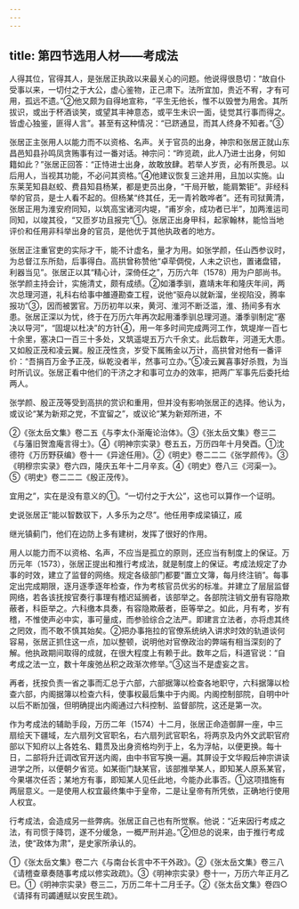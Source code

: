 ```yaml
---
---
---
```

title: 第四节选用人材——考成法
---



人得其位，官得其人，是张居正执政以来最关心的问题。他说得很恳切：“故自仆受事以来，一切付之于大公，虚心鉴物，正己肃下。法所宜加，贵近不宥，才有可用，孤远不遗。”②他又颇为自得地宣称，“平生无他长，惟不以毁誉为用舍。其所拔识，或出于杯酒谈笑，或望其丰神意态，或平生未识一面，徒觉其行事而得之。皆虚心独鉴，匪得人言”。甚至有这种情况：“已跻通显，而其人终身不知者。”③

张居正主张用人以能力而不以资格、名声。关于官员的出身，神宗和张居正就山东昌邑知县孙鸣凤贪贿事有过一番对话。神宗问：“昨览疏，此人乃进士出身，何如籍如此？”张居正回答：“正恃进士出身，故敢放肆。若举人岁贡，必有所畏忌。以后用人，当视其功能，不必问其资格。”④他建议恢复三途并用，且加以实施。山东莱芜知县赵蛟、费县知县杨某，都是吏员出身，“干局开敏，能肩繁钜”。非经科举的官员，是士人看不起的。但杨某“终其任，无一青衿敢哗者”。还有司狱黄清，张居正用为淮安府同知，以筑高宝诸河内堤，“甫岁余，成功者已半”，加两淮运司同知，以竣其役，“又匝岁功且报完”①。张居正出身甲科，起家翰林，能恰当地评价和任用非科举出身的官员，是他优于其他执政者的地方。

张居正注重官吏的实际才干，能不计虚名，量才为用。如张学颜，任山西参议时，为总督江东所劾，后事得白。高拱曾称赞他“卓荦倜傥，人未之识也，置诸盘错，利器当见”。张居正以其“精心计，深倚任之”，万历六年（1578）用为户部尚书。张学颜主持会计，实施清丈，颇有成绩。②如潘季驯，嘉靖末年和隆庆年间，两次总理河道，礼科右给事中雒遵勘查工程，说他“驱舟以就新溜，坐视陷没，腾率报功”③，因而被罢官。万历初年以来，黄河、淮河不断泛滥，淮、扬间多有水患。张居正深以为忧，终于在万历六年再次起用潘季驯总理河道。潘季驯制定“塞决以导河”，“固堤以杜决”的方针④，用一年多时间完成两河工作，筑堤岸一百七十余里，塞决口一百三十多处，又筑遥堤五万六千余丈。此后数年，河道无大患。又如殷正茂和凌云翼。殷正茂性贪，岁受下属贿金以万计，高拱曾对他有一番评价：“吾捐百万金予正茂，纵乾没者半，然事可立办。”⑤凌云翼喜事好杀戮，为当时所讥议。张居正看中他们的干济之才和事可立办的效率，把两广军事先后委托给两人。

张学颜、殷正茂等受到高拱的赏识和重用，但并没有影响张居正的选择。他认为，或议论“某为新郑之党，不宜留之”，或议论“某为新郑所进，不

②《张太岳文集》卷二五《与李太仆渐庵论治体》。③《张太岳文集》卷三二《与藩旧贺澹庵言得士》。④《明神宗实录》卷五五，万历四年十月癸酉。①沈德符《万历野获编》卷十一《异途任用》。②《明史》卷二二二《张学颜传》。③《明穆宗实录》卷六四，隆庆五年十二月辛亥。④《明史》卷八三《河渠一》。⑤《明史》卷二二二《殷正茂传》。

宜用之”，实在是没有意义的①。“一切付之于大公”，这也可以算作一个证明。

史说张居正“能以智数驭下，人多乐为之尽”。他任用李成梁镇辽，戚

继光镇蓟门，他们在边防上多有建树，发挥了很好的作用。

用人以能力而不以资格、名声，不应当是孤立的原则，还应当有制度上的保证。万历元年（1573），张居正提出和推行考成法，就是制度上的保证。考成法规定了办事的时效，建立了监督的网络。规定各级部门都要“置立文簿，每月终注销”。每事定出完成期限，逐月逐季逐年检查，作为考核官员优劣的标准。并建立了层层监督网络，若各该抚按官奏行事理有稽迟延搁者，该部举之。各部院注销文册有容隐欺蔽者，科臣举之。六科缴本具奏，有容隐欺蔽者，臣等举之。如此，月有考，岁有稽，不惟使声必中实，事可量成，而参验综合之法严。即建言立法者，亦将虑其终之罔效，而不敢不慎其始矣。②把办事拖拉的官僚系统纳入讲求时效的轨道谈何容易，张居正抓住这一点，加以整顿，说明他对官僚政治的弊端有相当深刻的了解。他执政期间取得的成就，在很大程度上有赖于此。数年之后，科道官说：“自考成之法一立，数十年废弛丛积之政渐次修举。”③这当不是虚妄之言。

再者，抚按负责一省之事而汇总于六部，六部据簿以检查各地职守，六科据簿以检查六部，内阁据簿以检查六科，使事权最后集中于内阁。内阁控制部院，自明中叶以后不断加强，但明确提出内阁通过六科控制、监督部院，这还是第一次。

作为考成法的辅助手段，万历二年（1574）十二月，张居正命造御屏一座，中三扇绘天下疆域，左六扇列文官职名，右六扇列武官职名，将两京及内外文武职官府部以下知府以上各姓名、籍贯及出身资格均列于上，名为浮帖，以便更换。每十日，二部将升迁调改官开送内阁，由中书官写换一遍。其屏设于文华殿后神宗讲读进学之所，以便朝夕省览。如某衙门缺某官，该部推举某人，即知某人原系某官，今果堪次任否；某地方有事，即知某人见任此地，今能办此事否。①这项措施有两层意义。一是使用人权宜最终集中于皇帝，二是让皇帝有所凭依，正确地行使用人权宜。

行考成法，会造成另一些弊病。张居正自己也有所觉察。他说：“近来因行考成之法，有司惯于降罚，遂不分缓急，一概严刑并追。”②但总的说来，由于推行考成法，使“政体为肃”，是史家所承认的。

①《张太岳文集》卷二六《与南台长言中不干外政》。②《张太岳文集》卷三八《请稽查章奏随事考成以修实政疏》。③《明神宗实录》卷十一，万历六年正月乙巳。①《明神宗实录》卷三二，万历二年十二月壬子。②《张太岳文集》卷四○《请择有司蠲逋赋以安民生疏》。